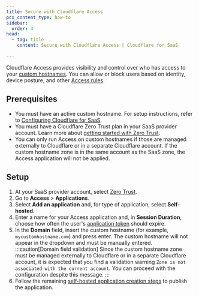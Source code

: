 ```yaml
---
title: Secure with Cloudflare Access
pcx_content_type: how-to
sidebar:
  order: 4
head:
  - tag: title
    content: Secure with Cloudflare Access | Cloudflare for SaaS

---
```


Cloudflare Access provides visibility and control over who has access to your [custom hostnames](/cloudflare-for-platforms/cloudflare-for-saas/domain-support/). You can allow or block users based on identity, device posture, and other [Access rules](/cloudflare-one/policies/access/).

## Prerequisites

* You must have an active custom hostname. For setup instructions, refer to [Configuring Cloudflare for SaaS](/cloudflare-for-platforms/cloudflare-for-saas/start/getting-started/).
* You must have a Cloudflare Zero Trust plan in your SaaS provider account. Learn more about [getting started with Zero Trust](/cloudflare-one/setup/).
* You can only run Access on custom hostnames if those are managed externally to Cloudflare or in a separate Cloudflare account. If the custom hostname zone is in the same account as the SaaS zone, the Access application will not be applied.

## Setup

1. At your SaaS provider account, select [Zero Trust](https://one.dash.cloudflare.com).
2. Go to **Access** > **Applications**.
3. Select **Add an application** and, for type of application, select **Self-hosted**.
4. Enter a name for your Access application and, in **Session Duration**, choose how often the user's [application token](/cloudflare-one/identity/authorization-cookie/application-token/) should expire.
5. In the **Domain** field, insert the custom hostname (for example, `mycustomhostname.com`) and press enter. The custom hostname will not appear in the dropdown and must be manually entered.
    :::caution[Domain field validation]
    Since the custom hostname zone must be managed externally to Cloudflare or in a separate Cloudflare account, it is expected that you find a validation warning `Zone is not associated with the current account`. You can proceed with the configuration despite this message.
    :::
6. Follow the remaining [self-hosted application creation steps](/cloudflare-one/applications/configure-apps/self-hosted-apps/) to publish the application.
